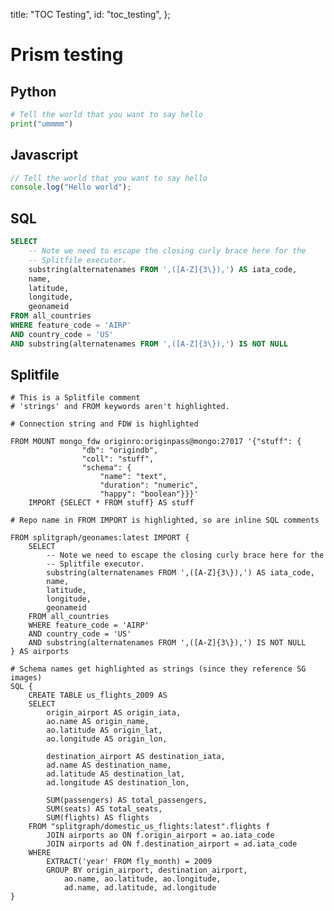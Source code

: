   title: "TOC Testing",
  id: "toc_testing",
};

# Prism testing

## Python

```py
# Tell the world that you want to say hello
print("ummmm")
```

## Javascript

```js
// Tell the world that you want to say hello
console.log("Hello world");
```

## SQL

```sql
SELECT
    -- Note we need to escape the closing curly brace here for the
    -- Splitfile executor.
    substring(alternatenames FROM ',([A-Z]{3\}),') AS iata_code,
    name,
    latitude,
    longitude,
    geonameid
FROM all_countries
WHERE feature_code = 'AIRP'
AND country_code = 'US'
AND substring(alternatenames FROM ',([A-Z]{3\}),') IS NOT NULL
```

## Splitfile

```sgr
# This is a Splitfile comment
# 'strings' and FROM keywords aren't highlighted.

# Connection string and FDW is highlighted

FROM MOUNT mongo_fdw originro:originpass@mongo:27017 '{"stuff": {
                "db": "origindb",
                "coll": "stuff",
                "schema": {
                    "name": "text",
                    "duration": "numeric",
                    "happy": "boolean"}}}'
    IMPORT {SELECT * FROM stuff} AS stuff

# Repo name in FROM IMPORT is highlighted, so are inline SQL comments

FROM splitgraph/geonames:latest IMPORT {
    SELECT
        -- Note we need to escape the closing curly brace here for the
        -- Splitfile executor.
        substring(alternatenames FROM ',([A-Z]{3\}),') AS iata_code,
        name,
        latitude,
        longitude,
        geonameid
    FROM all_countries
    WHERE feature_code = 'AIRP'
    AND country_code = 'US'
    AND substring(alternatenames FROM ',([A-Z]{3\}),') IS NOT NULL
} AS airports

# Schema names get highlighted as strings (since they reference SG images)
SQL {
    CREATE TABLE us_flights_2009 AS
    SELECT
        origin_airport AS origin_iata,
        ao.name AS origin_name,
        ao.latitude AS origin_lat,
        ao.longitude AS origin_lon,

        destination_airport AS destination_iata,
        ad.name AS destination_name,
        ad.latitude AS destination_lat,
        ad.longitude AS destination_lon,

        SUM(passengers) AS total_passengers,
        SUM(seats) AS total_seats,
        SUM(flights) AS flights
    FROM "splitgraph/domestic_us_flights:latest".flights f
        JOIN airports ao ON f.origin_airport = ao.iata_code
        JOIN airports ad ON f.destination_airport = ad.iata_code
    WHERE
        EXTRACT('year' FROM fly_month) = 2009
        GROUP BY origin_airport, destination_airport,
            ao.name, ao.latitude, ao.longitude,
            ad.name, ad.latitude, ad.longitude
}
```
